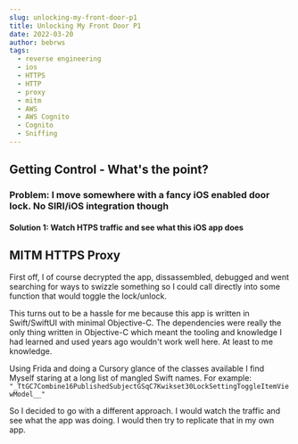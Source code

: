 ```yaml
---
slug: unlocking-my-front-door-p1
title: Unlocking My Front Door P1
date: 2022-03-20
author: bebrws
tags:
  - reverse engineering
  - ios
  - HTTPS
  - HTTP
  - proxy
  - mitm
  - AWS
  - AWS Cognito
  - Cognito
  - Sniffing
---
```


## Getting Control - What's the point?

### Problem: I move somewhere with a fancy iOS enabled door lock. No SIRI/iOS integration though

#### Solution 1: Watch HTPS traffic and see what this iOS app does

## MITM HTTPS Proxy

First off, I of course decrypted the app, dissassembled, debugged and went searching for ways to swizzle something so I could call directly into some function that would toggle the lock/unlock.

This turns out to be a hassle for me because this app is written in Swift/SwiftUI with minimal Objective-C. The dependencies were really the only thing written in Objective-C which meant the tooling and knowledge I had learned and used years ago wouldn't work well here. At least to me knowledge.

Using Frida and doing a Cursory glance of the classes available I find Myself staring at a long list of mangled Swift names. For example:
`"_TtGC7Combine16PublishedSubjectGSqC7Kwikset30LockSettingToggleItemViewModel__"`

So I decided to go with a different approach. I would watch the traffic and see what the app was doing. I would then try to replicate that in my own app.

